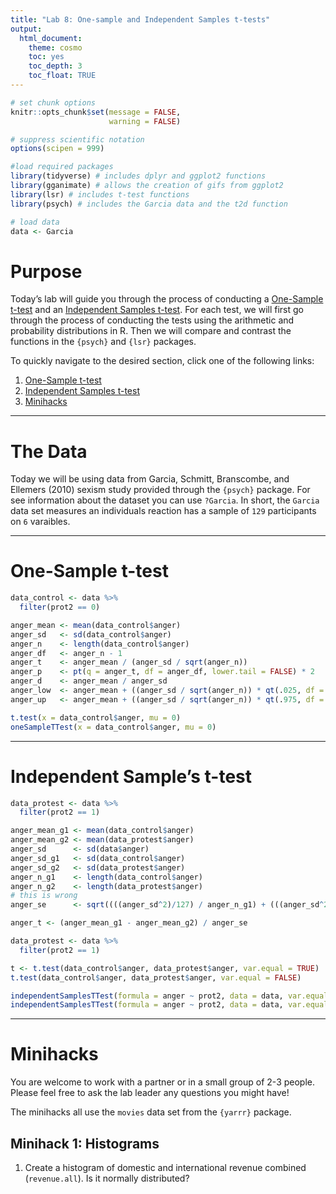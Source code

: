```yaml
---
title: "Lab 8: One-sample and Independent Samples t-tests"
output: 
  html_document: 
    theme: cosmo
    toc: yes
    toc_depth: 3
    toc_float: TRUE
---
```


```r
# set chunk options
knitr::opts_chunk$set(message = FALSE,
                      warning = FALSE)

# suppress scientific notation
options(scipen = 999)

#load required packages
library(tidyverse) # includes dplyr and ggplot2 functions
library(gganimate) # allows the creation of gifs from ggplot2
library(lsr) # includes t-test functions
library(psych) # includes the Garcia data and the t2d function

# load data
data <- Garcia 
```

# Purpose

Today's lab will guide you through the process of conducting a [One-Sample t-test](#one) and an [Independent Samples t-test](#independent). For each test, we will first go through the process of conducting the tests using the arithmetic and probability distributions in R. Then we will compare and contrast the functions in the `{psych}` and `{lsr}` packages. 

To quickly navigate to the desired section, click one of the following links:

1. [One-Sample t-test](#one)
1. [Independent Samples t-test](#independent)
1. [Minihacks](#minihacks)

***

# The Data

Today we will be using data from Garcia, Schmitt, Branscombe, and Ellemers (2010) sexism study provided through the `{psych}` package. For see information about the dataset you can use `?Garcia`. In short, the `Garcia` data set measures an individuals reaction has a sample of `129` participants on `6` varaibles.

***

# One-Sample t-test {#one}

```r
data_control <- data %>%
  filter(prot2 == 0)

anger_mean <- mean(data_control$anger)
anger_sd   <- sd(data_control$anger)
anger_n    <- length(data_control$anger)
anger_df   <- anger_n - 1
anger_t    <- anger_mean / (anger_sd / sqrt(anger_n))
anger_p    <- pt(q = anger_t, df = anger_df, lower.tail = FALSE) * 2
anger_d    <- anger_mean / anger_sd
anger_low  <- anger_mean + ((anger_sd / sqrt(anger_n)) * qt(.025, df = anger_df))
anger_up   <- anger_mean + ((anger_sd / sqrt(anger_n)) * qt(.975, df = anger_df))
```


```r
t.test(x = data_control$anger, mu = 0)
oneSampleTTest(x = data_control$anger, mu = 0)
```

***

# Independent Sample's t-test {#independent}

```r
data_protest <- data %>%
  filter(prot2 == 1)

anger_mean_g1 <- mean(data_control$anger)
anger_mean_g2 <- mean(data_protest$anger)
anger_sd      <- sd(data$anger)
anger_sd_g1   <- sd(data_control$anger)
anger_sd_g2   <- sd(data_protest$anger)
anger_n_g1    <- length(data_control$anger)
anger_n_g2    <- length(data_protest$anger)
# this is wrong
anger_se      <- sqrt((((anger_sd^2)/127) / anger_n_g1) + (((anger_sd^2)/127) / anger_n_g2))

anger_t <- (anger_mean_g1 - anger_mean_g2) / anger_se

```



```r
data_protest <- data %>%
  filter(prot2 == 1)

t <- t.test(data_control$anger, data_protest$anger, var.equal = TRUE)
t.test(data_control$anger, data_protest$anger, var.equal = FALSE)

independentSamplesTTest(formula = anger ~ prot2, data = data, var.equal = TRUE)
independentSamplesTTest(formula = anger ~ prot2, data = data, var.equal = FALSE)


```



***

# Minihacks {#minihacks}

You are welcome to work with a partner or in a small group of 2-3 people. Please feel free to ask the lab leader any questions you might have!

The minihacks all use the `movies` data set from the `{yarrr}` package.

## Minihack 1: Histograms

1. Create a histogram of domestic and international revenue combined (`revenue.all`). Is it normally distributed?

